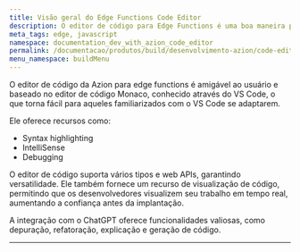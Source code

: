 ```yaml
---
title: Visão geral do Edge Functions Code Editor
description: O editor de código para Edge Functions é uma boa maneira para iniciar o desenvolvimento no edge.
meta_tags: edge, javascript
namespace: documentation_dev_with_azion_code_editor
permalink: /documentacao/produtos/build/desenvolvimento-azion/code-editor/
menu_namespace: buildMenu
---
```



<LinkButton link="/pt-br/documentacao/produtos/edge-application/edge-functions/runtime-api/code-editor/" label="vá para a documentação de referência do editor de código" severity="secondary" target="_blank" />

O editor de código da Azion para edge functions é amigável ao usuário e baseado no editor de código Monaco, conhecido através do VS Code, o que torna fácil para aqueles familiarizados com o VS Code se adaptarem.

Ele oferece recursos como:

- Syntax highlighting
- IntelliSense
- Debugging

O editor de código suporta vários tipos e web APIs, garantindo versatilidade. Ele também fornece um recurso de visualização de código, permitindo que os desenvolvedores visualizem seu trabalho em tempo real, aumentando a confiança antes da implantação.

A integração com o ChatGPT oferece funcionalidades valiosas, como depuração, refatoração, explicação e geração de código.


---

